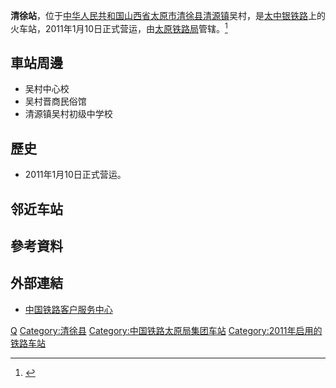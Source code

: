 {{Expand|time=2016-09-11T13:46:53+00:00}}
{{Infobox China railway station
|车站名称 =清徐站
|图片 = 
|图片介绍 = 
|其他名称 = 
|车站拼音 = Qingxu
|英文名称 = Qingxu Railway Station
|车站代码 = 65003
|电报码 = QUV
|拼音码 = QXU
|车站位置 = [[山西省|山西省]][[太原市|太原市]][[清徐县|清徐县]][[清源镇_(清徐县)|清源镇]]吴村
|坐标 = {{coord|37.556635|N|112.307032|E|display=inline,title}}
|归属 = [[太原铁路局|太原铁路局]]
|线路 = [[太中银铁路|太中银铁路]]
|车站等级 =[[二等站_(中铁)|二等站]]
|使用状态 = 
|月台数目 = 
|股道数目 = 
}}
'''清徐站'''，位于[[中华人民共和国|中华人民共和国]][[山西省|山西省]][[太原市|太原市]][[清徐县|清徐县]][[清源镇_(清徐县)|清源镇]]吴村，是[[太中银铁路|太中银铁路]]上的火车站，2011年1月10日正式营运，由[[太原铁路局|太原铁路局]]管辖。<ref>{{Cite web |url=http://search.huochepiao.com/huochezhan/jieshao/3601.htm |title=清徐火车站介绍 |access-date=2016-09-11 |archive-date=2016-08-03 |archive-url=https://web.archive.org/web/20160803224027/http://search.huochepiao.com/huochezhan/jieshao/3601.htm |dead-url=no }}</ref>
==車站周邊==
* 吴村中心校
* 吴村晋商民俗馆
* 清源镇吴村初级中学校

==歷史==
* 2011年1月10日正式营运。

== 邻近车站 ==
{{Start rail box|[[File:China_Railways.svg|16px]] [[中国铁路|中国铁路]]}}
{{s-inop|[[中鼎物流园站|中鼎物流园站]]|{{站|太原}}方向}}
{{s-line|[[太中银铁路|太中银铁路]]<br />← km 清徐站 km →}}
{{s-inop|[[交城站|交城站]]|{{站|中卫}}方向}}
{{end box}}

==參考資料==
{{reflist}}

==外部連結==
* [http://www.12306.cn/mormhweb/ 中国铁路客户服务中心] {{Wayback|url=http://www.12306.cn/mormhweb/ |date=20180205163941 }}

{{China-rail-stub}}
{{太中银铁路}}
[[Category:太原市铁路车站|Q]]
[[Category:清徐县|Category:清徐县]]
[[Category:中国铁路太原局集团车站|Category:中国铁路太原局集团车站]]
[[Category:2011年启用的铁路车站|Category:2011年启用的铁路车站]]